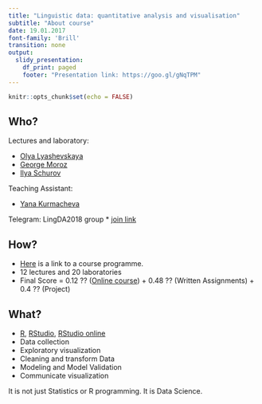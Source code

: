 ```yaml
---
title: "Linguistic data: quantitative analysis and visualisation"
subtitle: "About course"
date: 19.01.2017
font-family: 'Brill'
transition: none
output:
  slidy_presentation:
    df_print: paged
    footer: "Presentation link: https://goo.gl/gNqTPM"
---
```


```r
knitr::opts_chunk$set(echo = FALSE)
```

## Who?

Lectures and laboratory:

* [Olya Lyashevskaya](mailto:olesar@yandex.ru)
* [George Moroz](mailto:agricolamz@gmail.com)
* [Ilya Schurov](mailto:ilya@schurov.com)

Teaching Assistant:

* [Yana Kurmacheva](mailto:yana.kurmacheva@gmail.com)

Telegram: LingDA2018 group
* [join link](https://t.me/joinchat/GOaNBxDTp8WaOwwesmSOsg)

## How?

* [Here](https://www.hse.ru/data/2016/09/19/1117082144/program-1549532002-kSLnTng0SN.pdf) is a link to a course programme.
* 12 lectures and 20 laboratories
* Final Score = 0.12 ?? ([Online course](https://www.edx.org/course/introduction-r-data-science-microsoft-dat204x-3)) + 0.48 ?? (Written Assignments) + 0.4 ?? (Project)

## What?

* [R](https://www.r-project.org/), [RStudio](https://www.rstudio.com/products/rstudio/download/#download), [RStudio online](https://www.rollapp.com/app/rstudio)
* Data collection
* Exploratory visualization
* Cleaning and transform Data
* Modeling and Model Validation
* Communicate visualization

It is not just Statistics or R programming. It is Data Science.